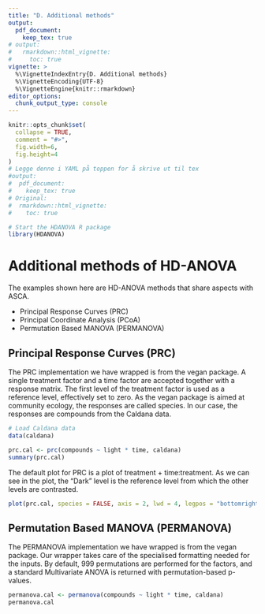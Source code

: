 ```yaml
---
title: "D. Additional methods"
output: 
  pdf_document: 
    keep_tex: true
# output: 
#   rmarkdown::html_vignette:
#     toc: true
vignette: >
  %\VignetteIndexEntry{D. Additional methods}
  %\VignetteEncoding{UTF-8}
  %\VignetteEngine{knitr::rmarkdown}
editor_options: 
  chunk_output_type: console
---
```


```r
knitr::opts_chunk$set(
  collapse = TRUE,
  comment = "#>",
  fig.width=6, 
  fig.height=4
)
# Legge denne i YAML på toppen for å skrive ut til tex
#output: 
#  pdf_document: 
#    keep_tex: true
# Original:
#  rmarkdown::html_vignette:
#    toc: true
```

```r
# Start the HDANOVA R package
library(HDANOVA)
```

# Additional methods of HD-ANOVA
The examples shown here are HD-ANOVA methods that share aspects with ASCA.

* Principal Response Curves (PRC)
* Principal Coordinate Analysis (PCoA)
* Permutation Based MANOVA (PERMANOVA)

## Principal Response Curves (PRC)
The PRC implementation we have wrapped is from the vegan package. A single treatment
factor and a time factor are accepted together with a response matrix. The first
level of the treatment factor is used as a reference level, effectively set to
zero. As the vegan package is aimed at community ecology, the responses are called
species. In our case, the responses are compounds from the Caldana data.

```r
# Load Caldana data
data(caldana)

prc.cal <- prc(compounds ~ light * time, caldana)
summary(prc.cal)
```

The default plot for PRC is a plot of treatment + time:treatment. As we can
see in the plot, the "Dark" level is the reference level from which the other
levels are contrasted.
```r
plot(prc.cal, species = FALSE, axis = 2, lwd = 4, legpos = "bottomright")
```


## Permutation Based MANOVA (PERMANOVA)
The PERMANOVA implementation we have wrapped is from the vegan package. Our
wrapper takes care of the specialised formatting needed for the inputs. By 
default, 999 permutations are performed for the factors, and a standard
Multivariate ANOVA is returned with permutation-based p-values.

```r
permanova.cal <- permanova(compounds ~ light * time, caldana)
permanova.cal
```
